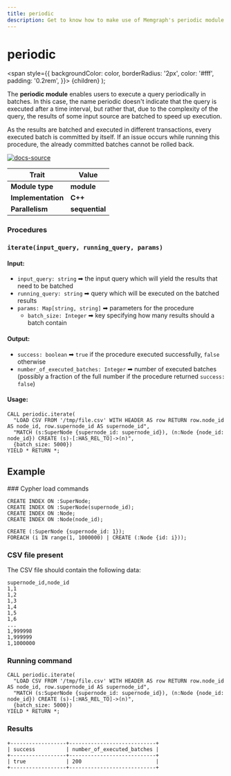 ```yaml
---
title: periodic
description: Get to know how to make use of Memgraph's periodic module to execute a query periodically in batches. Take your graphs to the next level with our documentation and tutorials. 
---
```



# periodic

<span
style={{
  backgroundColor: color,
  borderRadius: '2px',
  color: '#fff',
  padding: '0.2rem',
}}>
{children}
</span>
);

The **periodic module** enables users to execute a query periodically in
batches. In this case, the name periodic doesn't indicate that the query is
executed after a time interval, but rather that, due to the complexity of the
query, the results of some input source are batched to speed up execution.

<Callout type="warning">

As the results are batched and executed in different transactions, every
executed batch is committed by itself. If an issue occurs while running this
procedure, the already committed batches cannot be rolled back.

</Callout>

[![docs-source](https://img.shields.io/badge/source-graph_util-FB6E00?logo=github&style=for-the-badge)](https://github.com/memgraph/mage/blob/main/cpp/graph_util_module/graph_util_module.cpp)

| Trait               | Value                                                                                                     |
| ------------------- | --------------------------------------------------------------------------------------------------------- |
| **Module type**     | <Highlight color="#FB6E00">**module**</Highlight>                                                         |
| **Implementation**  | <Highlight color="#FB6E00">**C++**</Highlight>                                                           |
| **Parallelism**     | <Highlight color="#FB6E00">**sequential**</Highlight>                                                   |

### Procedures

### `iterate(input_query, running_query, params)`

#### Input:

- `input_query: string` ➡ the input query which will yield the results that need to be batched
- `running_query: string` ➡ query which will be executed on the batched results
- `params: Map[string, string]` ➡ parameters for the procedure
  - `batch_size: Integer` ➡ key specifying how many results should a batch contain


#### Output:

- `success: boolean` ➡ `true` if the procedure executed successfully, `false` otherwise
- `number_of_executed_batches: Integer` ➡ number of executed batches (possibly a fraction of the full number if the procedure returned `success: false`)

#### Usage:

```cypher
CALL periodic.iterate(
  "LOAD CSV FROM '/tmp/file.csv' WITH HEADER AS row RETURN row.node_id AS node_id, row.supernode_id AS supernode_id", 
  "MATCH (s:SuperNode {supernode_id: supernode_id}), (n:Node {node_id: node_id}) CREATE (s)-[:HAS_REL_TO]->(n)", 
  {batch_size: 5000}) 
YIELD * RETURN *;
```

## Example

<Steps>
### Cypher load commands

```cypher
CREATE INDEX ON :SuperNode;
CREATE INDEX ON :SuperNode(supernode_id);
CREATE INDEX ON :Node;
CREATE INDEX ON :Node(node_id);

CREATE (:SuperNode {supernode_id: 1});
FOREACH (i IN range(1, 1000000) | CREATE (:Node {id: i}));
```

### CSV file present

The CSV file should contain the following data:

```cypher
supernode_id,node_id
1,1
1,2
1,3
1,4
1,5
1,6
...
1,999998
1,999999
1,1000000
```

### Running command

```cypher
CALL periodic.iterate(
  "LOAD CSV FROM '/tmp/file.csv' WITH HEADER AS row RETURN row.node_id AS node_id, row.supernode_id AS supernode_id",
  "MATCH (s:SuperNode {supernode_id: supernode_id}), (n:Node {node_id: node_id}) CREATE (s)-[:HAS_REL_TO]->(n)",
  {batch_size: 5000})
YIELD * RETURN *;
```

### Results

```plaintext
+------------------+----------------------------+
| success          | number_of_executed_batches |
+------------------+----------------------------+
| true             | 200                        |
+------------------+----------------------------+
```
</Steps>
